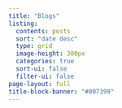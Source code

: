 ```yaml
---
title: "Blogs"
listing:
  contents: posts
  sort: "date desc"
  type: grid
  image-height: 300px
  categories: true
  sort-ui: false
  filter-ui: false
page-layout: full
title-block-banner: "#007399"
---
```



